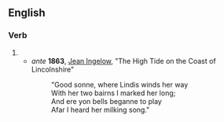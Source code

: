 ==English==

===Verb===
{{head|en|verb form|cat2=verb simple past forms}}

# {{obsolete spelling of|began|lang=en}}
#* ''ante'' '''1863''', [[w:Jean Ingelow|Jean Ingelow]], "The High Tide on the Coast of Lincolnshire"
#*: "Good sonne, where Lindis winds her way
#*: With her two bairns I marked her long;
#*: And ere yon bells beganne to play
#*: Afar I heard her milking song."